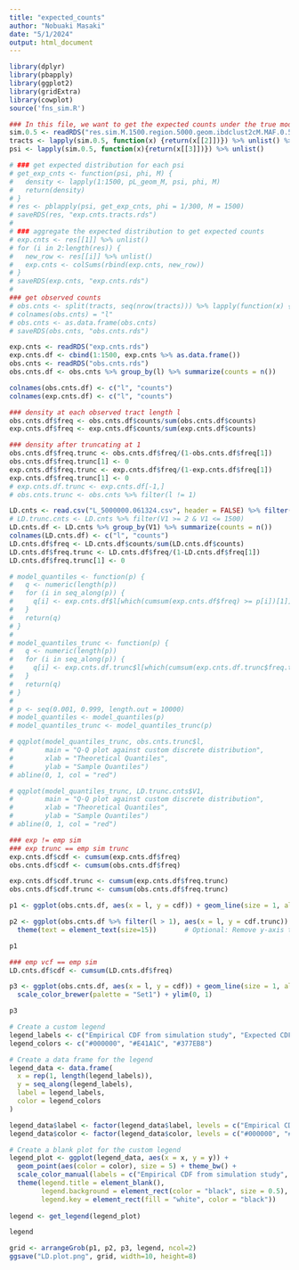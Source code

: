 ```yaml
---
title: "expected_counts"
author: "Nobuaki Masaki"
date: "5/1/2024"
output: html_document
---
```


```r
library(dplyr)
library(pbapply)
library(ggplot2)
library(gridExtra)
library(cowplot)
source('fns_sim.R')

### In this file, we want to get the expected counts under the true model, and see if we are seeing excess or not enough singletons
sim.0.5 <- readRDS("res.sim.M.1500.region.5000.geom.ibdclust2cM.MAF.0.5.boot.keep.ends.rds")
tracts <- lapply(sim.0.5, function(x) {return(x[[2]])}) %>% unlist() %>% matrix(byrow = TRUE, ncol = 2)
psi <- lapply(sim.0.5, function(x){return(x[[3]])}) %>% unlist() 
```

```r
# ### get expected distribution for each psi
# get_exp_cnts <- function(psi, phi, M) {
#   density <- lapply(1:1500, pL_geom_M, psi, phi, M)
#   return(density)
# }
# res <- pblapply(psi, get_exp_cnts, phi = 1/300, M = 1500)
# saveRDS(res, "exp.cnts.tracts.rds")
# 
# ### aggregate the expected distribution to get expected counts
# exp.cnts <- res[[1]] %>% unlist()
# for (i in 2:length(res)) {
#   new_row <- res[[i]] %>% unlist()
#   exp.cnts <- colSums(rbind(exp.cnts, new_row))
# }
# saveRDS(exp.cnts, "exp.cnts.rds")
# 
### get observed counts
# obs.cnts <- split(tracts, seq(nrow(tracts))) %>% lapply(function(x) {x[[2]] - x[[1]] + 1}) %>% as.data.frame() %>% t()
# colnames(obs.cnts) = "l"
# obs.cnts <- as.data.frame(obs.cnts)
# saveRDS(obs.cnts, "obs.cnts.rds")
```

```r
exp.cnts <- readRDS("exp.cnts.rds")
exp.cnts.df <- cbind(1:1500, exp.cnts %>% as.data.frame())
obs.cnts <- readRDS("obs.cnts.rds")
obs.cnts.df <- obs.cnts %>% group_by(l) %>% summarize(counts = n())

colnames(obs.cnts.df) <- c("l", "counts")
colnames(exp.cnts.df) <- c("l", "counts")

### density at each observed tract length l
obs.cnts.df$freq <- obs.cnts.df$counts/sum(obs.cnts.df$counts)
exp.cnts.df$freq <- exp.cnts.df$counts/sum(exp.cnts.df$counts)

### density after truncating at 1
obs.cnts.df$freq.trunc <- obs.cnts.df$freq/(1-obs.cnts.df$freq[1])
obs.cnts.df$freq.trunc[1] <- 0
exp.cnts.df$freq.trunc <- exp.cnts.df$freq/(1-exp.cnts.df$freq[1])
exp.cnts.df$freq.trunc[1] <- 0
# exp.cnts.df.trunc <- exp.cnts.df[-1,]
# obs.cnts.trunc <- obs.cnts %>% filter(l != 1)

LD.cnts <- read.csv("L_5000000.061324.csv", header = FALSE) %>% filter(V1 >= 1 & V1 <= 1500)
# LD.trunc.cnts <- LD.cnts %>% filter(V1 >= 2 & V1 <= 1500)
LD.cnts.df <- LD.cnts %>% group_by(V1) %>% summarize(counts = n())
colnames(LD.cnts.df) <- c("l", "counts")
LD.cnts.df$freq <- LD.cnts.df$counts/sum(LD.cnts.df$counts)
LD.cnts.df$freq.trunc <- LD.cnts.df$freq/(1-LD.cnts.df$freq[1])
LD.cnts.df$freq.trunc[1] <- 0
```

```r
# model_quantiles <- function(p) {
#   q <- numeric(length(p))
#   for (i in seq_along(p)) {
#     q[i] <- exp.cnts.df$l[which(cumsum(exp.cnts.df$freq) >= p[i])[1]]
#   }
#   return(q)
# }
# 
# model_quantiles_trunc <- function(p) {
#   q <- numeric(length(p))
#   for (i in seq_along(p)) {
#     q[i] <- exp.cnts.df.trunc$l[which(cumsum(exp.cnts.df.trunc$freq.trunc) >= p[i])[1]]
#   }
#   return(q)
# }
# 
# p <- seq(0.001, 0.999, length.out = 10000)
# model_quantiles <- model_quantiles(p)
# model_quantiles_trunc <- model_quantiles_trunc(p)
```

```r
# qqplot(model_quantiles_trunc, obs.cnts.trunc$l,
#        main = "Q-Q plot against custom discrete distribution",
#        xlab = "Theoretical Quantiles",
#        ylab = "Sample Quantiles")
# abline(0, 1, col = "red")
```

```r
# qqplot(model_quantiles_trunc, LD.trunc.cnts$V1,
#        main = "Q-Q plot against custom discrete distribution",
#        xlab = "Theoretical Quantiles",
#        ylab = "Sample Quantiles")
# abline(0, 1, col = "red")
```

```r
### exp != emp sim
### exp trunc == emp sim trunc
exp.cnts.df$cdf <- cumsum(exp.cnts.df$freq)
obs.cnts.df$cdf <- cumsum(obs.cnts.df$freq)

exp.cnts.df$cdf.trunc <- cumsum(exp.cnts.df$freq.trunc)
obs.cnts.df$cdf.trunc <- cumsum(obs.cnts.df$freq.trunc)

p1 <- ggplot(obs.cnts.df, aes(x = l, y = cdf)) + geom_line(size = 1, alpha = 0.5) + geom_line(data = exp.cnts.df, color = "#E41A1C", size = 1, alpha = 0.5) + theme_bw() + labs(y = "CDF") + theme(text = element_text(size=15)) + ylim(0, 1)

p2 <- ggplot(obs.cnts.df %>% filter(l > 1), aes(x = l, y = cdf.trunc)) + geom_line(size = 1, alpha = 0.5) + geom_line(data = exp.cnts.df %>% filter(l > 1), color = "#E41A1C", size = 1, alpha = 0.5) + theme_bw() + labs(y = "") + 
  theme(text = element_text(size=15))       # Optional: Remove y-axis title)
```

```r
p1
```


```r
### emp vcf == emp sim
LD.cnts.df$cdf <- cumsum(LD.cnts.df$freq)

p3 <- ggplot(obs.cnts.df, aes(x = l, y = cdf)) + geom_line(size = 1, alpha = 0.5) + geom_line(data = LD.cnts.df, color = "#377EB8", size = 1, alpha = 0.5) + theme_bw() + labs(y = "CDF") + theme(text = element_text(size=15)) + 
  scale_color_brewer(palette = "Set1") + ylim(0, 1)
```

```r
p3
```

```r
# Create a custom legend
legend_labels <- c("Empirical CDF from simulation study", "Expected CDF from model", "Empirical CDF from vcf file")
legend_colors <- c("#000000", "#E41A1C", "#377EB8")

# Create a data frame for the legend
legend_data <- data.frame(
  x = rep(1, length(legend_labels)),
  y = seq_along(legend_labels),
  label = legend_labels,
  color = legend_colors
)

legend_data$label <- factor(legend_data$label, levels = c("Empirical CDF from simulation study", "Expected CDF from model", "Empirical CDF from vcf file"))
legend_data$color <- factor(legend_data$color, levels = c("#000000", "#E41A1C", "#377EB8"))

# Create a blank plot for the custom legend
legend_plot <- ggplot(legend_data, aes(x = x, y = y)) +
  geom_point(aes(color = color), size = 5) + theme_bw() +
  scale_color_manual(labels = c("Empirical CDF from simulation study", "Expected CDF from model", "Empirical CDF from vcf file"), values = c("#000000", "#E41A1C", "#377EB8")) + 
  theme(legend.title = element_blank(), 
        legend.background = element_rect(color = "black", size = 0.5),  # Add a box around the legend
        legend.key = element_rect(fill = "white", color = "black"))     # Add a border to legend keys)
  
legend <- get_legend(legend_plot)
```

```r
legend
```


```r
grid <- arrangeGrob(p1, p2, p3, legend, ncol=2)
ggsave("LD.plot.png", grid, width=10, height=8)
```





